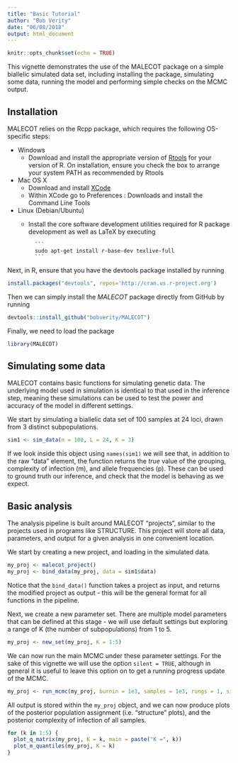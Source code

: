 ```yaml
---
title: "Basic Tutorial"
author: "Bob Verity"
date: "06/08/2018"
output: html_document
---
```


```r
knitr::opts_chunk$set(echo = TRUE)
```

This vignette demonstrates the use of the MALECOT package on a simple biallelic simulated data set, including installing the package, simulating some data, running the model and performing simple checks on the MCMC output.

## Installation

MALECOT relies on the Rcpp package, which requires the following OS-specific steps:

* Windows
    - Download and install the appropriate version of [Rtools](https://cran.rstudio.com/bin/windows/Rtools/) for your version of R. On installation, ensure you check the box to arrange your system PATH as recommended by Rtools
* Mac OS X
    - Download and install [XCode](http://itunes.apple.com/us/app/xcode/id497799835?mt=12)
    - Within XCode go to Preferences : Downloads and install the Command Line Tools
* Linux (Debian/Ubuntu)
    - Install the core software development utilities required for R package development as well as LaTeX by executing
    
            ```
            sudo apt-get install r-base-dev texlive-full
            ```

Next, in R, ensure that you have the devtools package installed by running
```r
install.packages("devtools", repos='http://cran.us.r-project.org')
```
Then we can simply install the *MALECOT* package directly from GitHub by running
```r
devtools::install_github("bobverity/MALECOT")
```
Finally, we need to load the package
```r
library(MALECOT)
```


## Simulating some data

MALECOT contains basic functions for simulating genetic data. The underlying model used in simulation is identical to that used in the inference step, meaning these simulations can be used to test the power and accuracy of the model in different settings.

We start by simulating a biallelic data set of 100 samples at 24 loci, drawn from 3 distinct subpopulations.

```r
sim1 <- sim_data(n = 100, L = 24, K = 3)
```

If we look inside this object using `names(sim1)` we will see that, in addition to the raw "data" element, the function returns the *true* value of the grouping, complexity of infection (m), and allele frequencies (p). These can be used to ground truth our inference, and check that the model is behaving as we expect. 

## Basic analysis

The analysis pipeline is built around MALECOT "projects", similar to the projects used in programs like STRUCTURE. This project will store all data, parameters, and output for a given analysis in one convenient location.

We start by creating a new project, and loading in the simulated data.

```r
my_proj <- malecot_project()
my_proj <- bind_data(my_proj, data = sim1$data)
```

Notice that the `bind_data()` function takes a project as input, and returns the modified project as output - this will be the general format for all functions in the pipeline.

Next, we create a new parameter set. There are multiple model parameters that can be defined at this stage - we will use default settings but exploring a range of K (the number of subpopulations) from 1 to 5.
```r
my_proj <- new_set(my_proj, K = 1:5)
```

We can now run the main MCMC under these parameter settings. For the sake of this vignette we will use the option `silent = TRUE`, although in general it is useful to leave this option on to get a running progress update of the MCMC.
```r
my_proj <- run_mcmc(my_proj, burnin = 1e3, samples = 1e3, rungs = 1, silent = TRUE)
```

All output is stored within the `my_proj` object, and we can now produce plots of the posterior population assignment (i.e. "structure" plots), and the posterior complexity of infection of all samples.
```r
for (k in 1:5) {
  plot_q_matrix(my_proj, K = k, main = paste("K =", k))
  plot_m_quantiles(my_proj, K = k)
}
```
